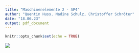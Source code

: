 ```yaml
---
title: "Maschinenelemente 2 - AP4"
author: "Quentin Huss, Nadine Schulz, Christoffer Schröter"
date: "18.06.23"
output: pdf_document
---
```


```r
knitr::opts_chunk$set(echo = TRUE)
```

![](Getriebe_klein.png)